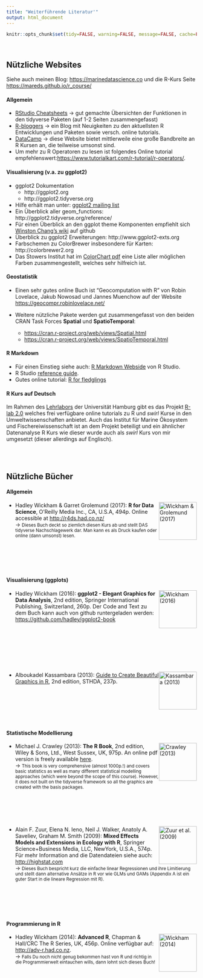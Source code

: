 ```yaml
---
title: "Weiterführende Literatur'"
output: html_document
---
```


```r
knitr::opts_chunk$set(tidy=FALSE, warning=FALSE, message=FALSE, cache=FALSE, dev.args=list(bg="transparent"), fig.retina = 2)
```

<br>

## Nützliche Websites 

Siehe auch meinen Blog: [https://marinedatascience.co](https://marinedatascience.co) und die R-Kurs Seite [https://mareds.github.io/r_course/](https://mareds.github.io/r_course/)

#### Allgemein

- [RStudio Cheatsheets](https://www.rstudio.com/resources/cheatsheets/) → gut gemachte Übersichten der Funktionen in den tidyverse Paketen (auf 1-2 Seiten zusammengefasst)
- [R-bloggers](https://www.r-bloggers.com/) → ein Blog mit Neuigkeiten zu den aktuellsten R Entwicklungen und Paketen sowie versch. online tutorials. 
- [DataCamp](https://www.datacamp.com/) → diese Website bietet mittlerweile eine große Bandbreite an R Kursen an, die teilweise umsonst sind.
- Um mehr zu R Operatoren zu lesen ist folgendes Online tutorial empfehlenswert:[ https://www.tutorialkart.com/r-tutorial/r-operators/](https://www.tutorialkart.com/r-tutorial/r-operators/).


#### Visualisierung (v.a. zu ggplot2)

- ggplot2 Dokumentation
    - http://ggplot2.org 
    - http://ggplot2.tidyverse.org
- Hilfe erhält man unter: [ggplot2 mailing list](https://groups.google.com/forum/?fromgroups#!forum/ggplot2)
- Ein Überblick aller geom_functions: http://ggplot2.tidyverse.org/reference/
- Für einen Überblick an den ggplot theme Komponenten empfiehlt sich [Winston Chang's wiki](https://github.com/wch/ggplot2/wiki/New-theme-system) auf github
- Überblick zu ggplot2 Erweiterungen: http://www.ggplot2-exts.org
- Farbschemen zu ColorBrewer insbesondere für Karten: http://colorbrewer2.org
- Das Stowers Institut hat im [ColorChart pdf](http://research.stowers.org/mcm/efg/R/Color/Chart/ColorChart.pdf) eine Liste aller möglichen Farben zusammengestellt, welches sehr hilfreich ist.



#### Geostatistik

- Einen sehr gutes online Buch ist "Geocomputation with R" von Robin Lovelace, Jakub Nowosad und Jannes Muenchow  auf der Website [https://geocompr.robinlovelace.net/](https://geocompr.robinlovelace.net/)

- Weitere nützliche Pakete werden gut zusammengefasst von den beiden CRAN Task Forces **Spatial** und **SpatioTemporal**:
    - [https://cran.r-project.org/web/views/Spatial.html](https://cran.r-project.org/web/views/Spatial.html)
    - [https://cran.r-project.org/web/views/SpatioTemporal.html](https://cran.r-project.org/web/views/SpatioTemporal.html)
    

#### R Markdown

- Für einen Einstieg siehe auch: [R Markdown Webside](https://rmarkdown.rstudio.com) von R Studio.
- R Studio [reference guide](https://www.rstudio.com/wp-content/uploads/2015/03/rmarkdown-reference.pdf).
- Gutes online tutorial: [R for fledglings](https://www.uvm.edu/rsenr/vtcfwru/R/fledglings/08_Markdown.html)



#### R Kurs auf Deutsch

Im Rahmen des [Lehrlabors](https://www.universitaetskolleg.uni-hamburg.de/universitaetskolleg-2-0/lehrlabor.html) der Universität Hamburg gibt es das Projekt [R-lab 2.0](https://rlab.blogs.uni-hamburg.de) welches frei verfügbare online tutorials zu R und *swirl* Kurse in den Umweltwissenschaften anbietet. Auch das Institut für Marine Ökosystem und Fischereiwissenschaft ist an dem Projekt beteiligt und ein ähnlicher Datenanalyse R Kurs wie dieser wurde auch als *swirl* Kurs von mir umgesetzt (dieser allerdings auf Englisch).

<br>
<br>

## Nützliche Bücher

#### Allgemein

<img src="img_site/Book_r4ds.png" alt="Wickham & Grolemund (2017)" style="float:right;clear:left;width:100px;border:0;">

- Hadley Wickham & Garret Grolemund (2017): **R for Data Science**, O'Reilly Media Inc., CA, U.S.A, 494p. Online accessible at [http://r4ds.had.co.nz/](http://r4ds.had.co.nz/)<br>
→ <small>Dieses Buch deckt so ziemlich diesen Kurs ab und stellt DAS tidyverse Nachschlagewerk dar. Man kann es als Druck kaufen oder online (dann umsonst) lesen.</small>

<br><br><br><br>

#### Visualisierung (ggplots) 

<img src="img_site/Book_ggplot2.jpg" alt="Wickham (2016)" style="float:right;clear:left;width:100px;border:0;">

-  Hadley Wickham (2016): **ggplot2 - Elegant Graphics for Data Analysis**, 2nd edition, Springer International Publishing, Switzerland, 260p. Der Code and Text zu dem Buch kann auch von github runtergeladen werden: [https://github.com/hadley/ggplot2-book](https://github.com/hadley/ggplot2-book)

<br><br><br><br><br><br>

<img src="img_site/Book_beautiful_graphics_kassambara.png" alt="Kassambara (2013)" style="float:right;clear:left;width:100px;border:0;">

- Alboukadel Kassambara (2013): [Guide to Create Beautiful Graphics in R](http://www.sthda.com/english/download/3-ebooks/5-guide-to-create-beautiful-graphics-in-r-book/), 2nd edition, STHDA, 237p.

<br><br><br><br><br>

#### Statistische Modellierung

<img src="img_site/Book_r_crawley.jpg" alt="Crawley (2013)" style="float:right;clear:left;width:100px;border:0;">

- Michael J. Crawley (2013): **The R Book**, 2nd edition, Wiley & Sons, Ltd., West Sussex, UK, 975p. An online pdf version is freely available [here](https://www.cs.upc.edu/~robert/teaching/estadistica/TheRBook.pdf).<br>
→ <small>This book is very comprehensive (almost 1000p.!) and covers basic statistics as well as many different statistical modelling approaches (which were beyond the scope of this course). However, it does not built on the tidyverse framework so all the graphics are created with the basis packages.</small>

<br><br><br><br>

<img src="img_site/Book_mixed_models.jpg" alt="Zuur et al. (2009)" style="float:right;clear:left;width:100px;border:0;">

- Alain F. Zuur, Elena N. Ieno, Neil J. Walker, Anatoly A. Saveliev, Graham M. Smith (2009): **Mixed Effects Models and Extensions in Ecology with R**, Springer Science+Business Media, LLC, NewYork, U.S.A., 574p. Für mehr Information and die Datendateien siehe auch: [http://highstat.com](http://highstat.com/index.php/mixed-effects-models-and-extensions-in-ecology-with-r)<br>
→ <small>Dieses Buch bespricht kurz die einfache linear Regressionen und ihre Limitierung und stellt dann alternative Ansätze in R vor wie GLMs und GAMs (Appendix A ist ein guter Start in die lineare Regression mit R).</small>

<br><br><br><br>

#### Programmierung in R

<img src="img_site/Books_advanced_r.jpg" alt="Wickham (2014)" style="float:right;clear:left;width:100px;border:0;">

- Hadley Wickham (2014): **Advanced R**, Chapman & Hall/CRC The R Series, UK, 456p. Online verfügbar auf: [http://adv-r.had.co.nz](http://adv-r.had.co.nz).<br>
→ <small>Falls Du noch nicht genug bekommen hast von R und richtig in die Programmierwelt eintauchen wills, dann lohnt sich dieses Buch!</small>

<br><br><br><br><br>

